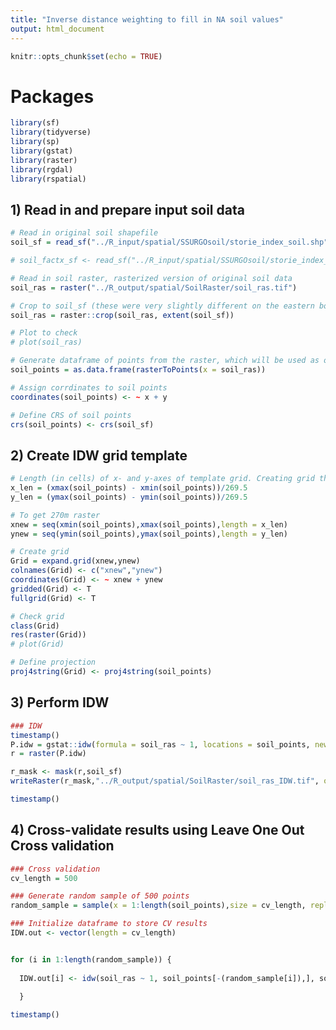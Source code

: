 ```yaml
---
title: "Inverse distance weighting to fill in NA soil values"
output: html_document
---
```


```r
knitr::opts_chunk$set(echo = TRUE)
```


# Packages
```r
library(sf)
library(tidyverse)
library(sp)
library(gstat)
library(raster)
library(rgdal)
library(rspatial)
```


####
## 1) Read in and prepare input soil data
```r
# Read in original soil shapefile
soil_sf = read_sf("../R_input/spatial/SSURGOsoil/storie_index_soil.shp")

# soil_factx_sf <- read_sf("../R_input/spatial/SSURGOsoil/storie_index_factorX.shp")

# Read in soil raster, rasterized version of original soil data
soil_ras = raster("../R_output/spatial/SoilRaster/soil_ras.tif")

# Crop to soil_sf (these were very slightly different on the eastern boundary)
soil_ras = raster::crop(soil_ras, extent(soil_sf))

# Plot to check
# plot(soil_ras)

# Generate dataframe of points from the raster, which will be used as observed points in IDW
soil_points = as.data.frame(rasterToPoints(x = soil_ras))

# Assign corrdinates to soil points
coordinates(soil_points) <- ~ x + y

# Define CRS of soil points
crs(soil_points) <- crs(soil_sf)
```

## 2) Create IDW grid template
```r
# Length (in cells) of x- and y-axes of template grid. Creating grid that is ~270 m resolution. Higher resolution --> extremely long processing time with minimal gains in accuracy
x_len = (xmax(soil_points) - xmin(soil_points))/269.5
y_len = (ymax(soil_points) - ymin(soil_points))/269.5

# To get 270m raster
xnew = seq(xmin(soil_points),xmax(soil_points),length = x_len)
ynew = seq(ymin(soil_points),ymax(soil_points),length = y_len)

# Create grid
Grid = expand.grid(xnew,ynew)
colnames(Grid) <- c("xnew","ynew")
coordinates(Grid) <- ~ xnew + ynew
gridded(Grid) <- T
fullgrid(Grid) <- T

# Check grid 
class(Grid)
res(raster(Grid))
# plot(Grid)

# Define projection
proj4string(Grid) <- proj4string(soil_points)
```

## 3) Perform IDW
```r
### IDW
timestamp()
P.idw = gstat::idw(formula = soil_ras ~ 1, locations = soil_points, newdata = Grid, idp = 2, nmax = 50)
r = raster(P.idw)

r_mask <- mask(r,soil_sf)
writeRaster(r_mask,"../R_output/spatial/SoilRaster/soil_ras_IDW.tif", overwrite = T)

timestamp()
```

## 4) Cross-validate results using Leave One Out Cross validation
```r
### Cross validation 
cv_length = 500

### Generate random sample of 500 points
random_sample = sample(x = 1:length(soil_points),size = cv_length, replace = F)

### Initialize dataframe to store CV results
IDW.out <- vector(length = cv_length)


for (i in 1:length(random_sample)) {
  
  IDW.out[i] <- idw(soil_ras ~ 1, soil_points[-(random_sample[i]),], soil_points[random_sample[i],], idp=2)$var1.pred
  
  }

timestamp()

```



